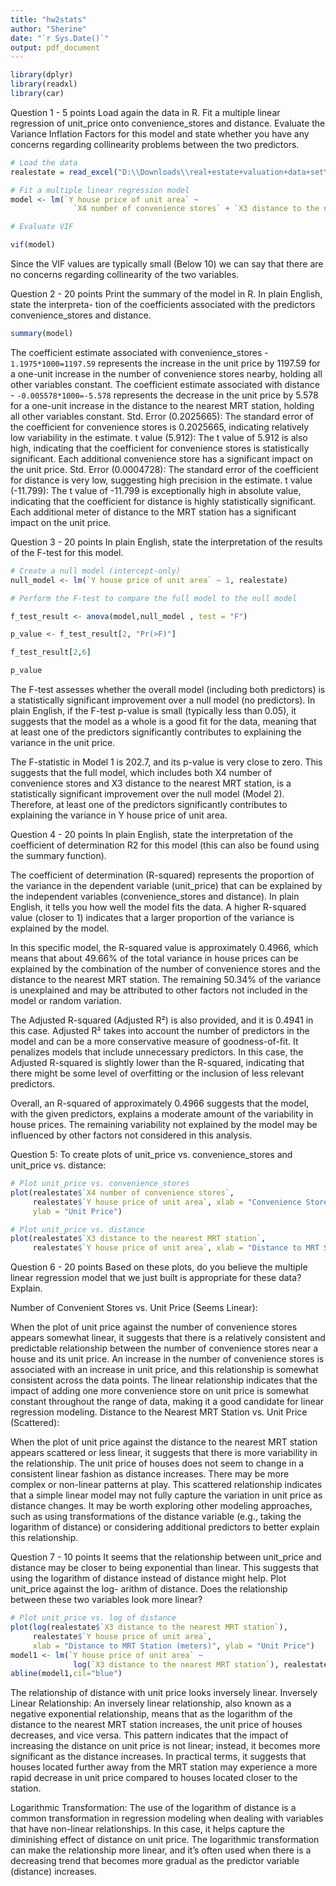 ---
title: "hw2stats"
author: "Sherine"
date: "`r Sys.Date()`"
output: pdf_document
---

```{r, include=FALSE}
library(dplyr)
library(readxl)
library(car)
```

Question 1 - 5 points
Load again the data in R. Fit a multiple linear regression of unit_price onto
convenience_stores and distance. Evaluate the Variance Inflation Factors
for this model and state whether you have any concerns regarding collinearity
problems between the two predictors.
```{r}
# Load the data
realestate = read_excel("D:\\Downloads\\real+estate+valuation+data+set\\Real estate valuation data set.xlsx",sheet = "Sheet1")

# Fit a multiple linear regression model
model <- lm(`Y house price of unit area` ~ 
              `X4 number of convenience stores` + `X3 distance to the nearest MRT station`, realestate)

# Evaluate VIF

vif(model)

```
Since the VIF values are typically small (Below 10) we can say that there are no concerns regarding collinearity of the two variables.

Question 2 - 20 points
Print the summary of the model in R. In plain English, state the interpreta-
tion of the coefficients associated with the predictors convenience_stores and
distance.
```{r}
summary(model)
```
The coefficient estimate associated with convenience_stores - `1.1975*1000=1197.59` represents the increase in the unit price by 1197.59 for a one-unit increase in the number of convenience stores nearby, holding all other variables constant.
The coefficient estimate associated with distance - `-0.005578*1000=-5.578` represents the decrease in the unit price by 5.578 for a one-unit increase in the distance to the nearest MRT station, holding all other variables constant.
Std. Error (0.2025665): The standard error of the coefficient for convenience stores is 0.2025665, indicating relatively low variability in the estimate.
t value (5.912): The t value of 5.912 is also high, indicating that the coefficient for convenience stores is statistically significant. Each additional convenience store has a significant impact on the unit price.
Std. Error (0.0004728): The standard error of the coefficient for distance is very low, suggesting high precision in the estimate.
t value (-11.799): The t value of -11.799 is exceptionally high in absolute value, indicating that the coefficient for distance is highly statistically significant. Each additional meter of distance to the MRT station has a significant impact on the unit price.

Question 3 - 20 points
In plain English, state the interpretation of the results of the F-test for this
model.
```{r}
# Create a null model (intercept-only)
null_model <- lm(`Y house price of unit area` ~ 1, realestate)

# Perform the F-test to compare the full model to the null model

f_test_result <- anova(model,null_model , test = "F")

p_value <- f_test_result[2, "Pr(>F)"]

f_test_result[2,6]

p_value
```
The F-test assesses whether the overall model (including both predictors) is a statistically significant improvement over a null model (no predictors). In plain English, if the F-test p-value is small (typically less than 0.05), it suggests that the model as a whole is a good fit for the data, meaning that at least one of the predictors significantly contributes to explaining the variance in the unit price.

The F-statistic in Model 1 is 202.7, and its p-value is very close to zero. This suggests that the full model, which includes both X4 number of convenience stores and X3 distance to the nearest MRT station, is a statistically significant improvement over the null model (Model 2). Therefore, at least one of the predictors significantly contributes to explaining the variance in Y house price of unit area.

Question 4 - 20 points
In plain English, state the interpretation of the coefficient of determination R2
for this model (this can also be found using the summary function).

The coefficient of determination (R-squared) represents the proportion of the variance in the dependent variable (unit_price) that can be explained by the independent variables (convenience_stores and distance). In plain English, it tells you how well the model fits the data. A higher R-squared value (closer to 1) indicates that a larger proportion of the variance is explained by the model.

In this specific model, the R-squared value is approximately 0.4966, which means that about 49.66% of the total variance in house prices can be explained by the combination of the number of convenience stores and the distance to the nearest MRT station. The remaining 50.34% of the variance is unexplained and may be attributed to other factors not included in the model or random variation.

The Adjusted R-squared (Adjusted R²) is also provided, and it is 0.4941 in this case. Adjusted R² takes into account the number of predictors in the model and can be a more conservative measure of goodness-of-fit. It penalizes models that include unnecessary predictors. In this case, the Adjusted R-squared is slightly lower than the R-squared, indicating that there might be some level of overfitting or the inclusion of less relevant predictors.

Overall, an R-squared of approximately 0.4966 suggests that the model, with the given predictors, explains a moderate amount of the variability in house prices. The remaining variability not explained by the model may be influenced by other factors not considered in this analysis.

Question 5:
To create plots of unit_price vs. convenience_stores and unit_price vs. distance:

```{r}
# Plot unit_price vs. convenience_stores
plot(realestate$`X4 number of convenience stores`, 
     realestate$`Y house price of unit area`, xlab = "Convenience Stores", 
     ylab = "Unit Price")

# Plot unit_price vs. distance
plot(realestate$`X3 distance to the nearest MRT station`, 
     realestate$`Y house price of unit area`, xlab = "Distance to MRT Station (meters)", ylab = "Unit Price")

```
Question 6 - 20 points
Based on these plots, do you believe the multiple linear regression model that
we just built is appropriate for these data? Explain.

Number of Convenient Stores vs. Unit Price (Seems Linear):

When the plot of unit price against the number of convenience stores appears somewhat linear, it suggests that there is a relatively consistent and predictable relationship between the number of convenience stores near a house and its unit price.
An increase in the number of convenience stores is associated with an increase in unit price, and this relationship is somewhat consistent across the data points.
The linear relationship indicates that the impact of adding one more convenience store on unit price is somewhat constant throughout the range of data, making it a good candidate for linear regression modeling.
Distance to the Nearest MRT Station vs. Unit Price (Scattered):

When the plot of unit price against the distance to the nearest MRT station appears scattered or less linear, it suggests that there is more variability in the relationship.
The unit price of houses does not seem to change in a consistent linear fashion as distance increases. There may be more complex or non-linear patterns at play.
This scattered relationship indicates that a simple linear model may not fully capture the variation in unit price as distance changes. It may be worth exploring other modeling approaches, such as using transformations of the distance variable (e.g., taking the logarithm of distance) or considering additional predictors to better explain this relationship.

Question 7 - 10 points
It seems that the relationship between unit_price and distance may be closer
to being exponential than linear. This suggests that using the logarithm of
distance instead of distance might help. Plot unit_price against the log-
arithm of distance. Does the relationship between these two variables look
more linear?
```{r}
# Plot unit_price vs. log of distance
plot(log(realestate$`X3 distance to the nearest MRT station`), 
     realestate$`Y house price of unit area`, 
     xlab = "Distance to MRT Station (meters)", ylab = "Unit Price")
model1 <- lm(`Y house price of unit area` ~ 
              log(`X3 distance to the nearest MRT station`), realestate)
abline(model1,cil="blue")


```
The relationship of distance with unit price looks inversely linear.
Inversely Linear Relationship:
An inversely linear relationship, also known as a negative exponential relationship, means that as the logarithm of the distance to the nearest MRT station increases, the unit price of houses decreases, and vice versa.
This pattern indicates that the impact of increasing the distance on unit price is not linear; instead, it becomes more significant as the distance increases.
In practical terms, it suggests that houses located further away from the MRT station may experience a more rapid decrease in unit price compared to houses located closer to the station.

Logarithmic Transformation:
The use of the logarithm of distance is a common transformation in regression modeling when dealing with variables that have non-linear relationships. In this case, it helps capture the diminishing effect of distance on unit price.
The logarithmic transformation can make the relationship more linear, and it's often used when there is a decreasing trend that becomes more gradual as the predictor variable (distance) increases.
